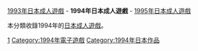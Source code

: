 {{Adultgame-YearCat}}
[[:Category:1993年日本成人遊戲|1993年日本成人遊戲]] - '''1994年日本成人遊戲''' - [[:Category:1995年日本成人遊戲|1995年日本成人遊戲]]

本分類收錄1994年的[[日本成人遊戲|日本成人遊戲]]。

[[Category:各年日本成人遊戲|1]]
[[Category:1994年電子遊戲|Category:1994年電子遊戲]]
[[Category:1994年日本作品|Category:1994年日本作品]]